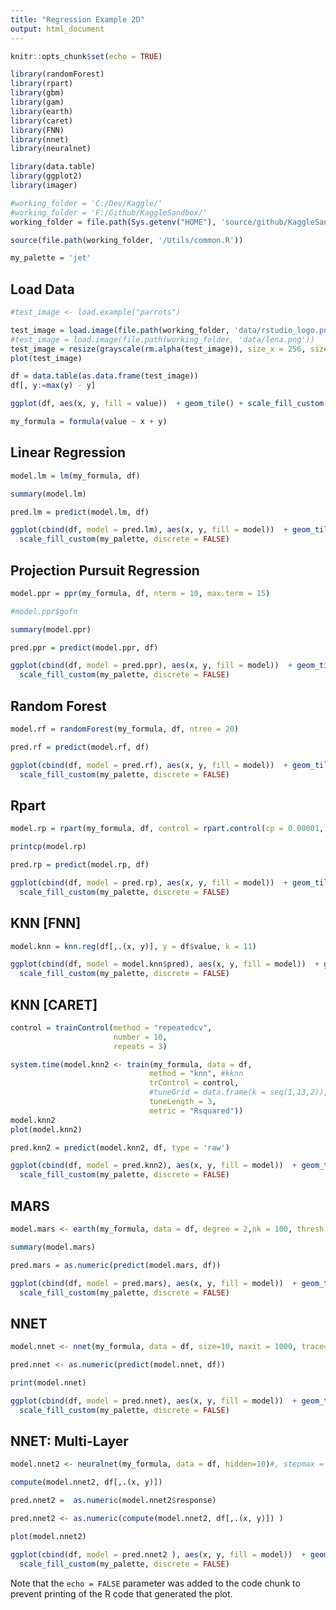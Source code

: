 ```yaml
---
title: "Regression Example 2D"
output: html_document
---
```


```r
knitr::opts_chunk$set(echo = TRUE)

library(randomForest)
library(rpart)
library(gbm)
library(gam)
library(earth)
library(caret)
library(FNN)
library(nnet)
library(neuralnet)

library(data.table)
library(ggplot2)
library(imager)

#working_folder = 'C:/Dev/Kaggle/'
#working_folder = 'F:/Github/KaggleSandbox/'
working_folder = file.path(Sys.getenv("HOME"), 'source/github/KaggleSandbox/')

source(file.path(working_folder, '/Utils/common.R'))

my_palette = 'jet'
```

## Load Data

```r
#test_image <- load.example("parrots")

test_image = load.image(file.path(working_folder, 'data/rstudio_logo.png'))
#test_image = load.image(file.path(working_folder, 'data/lena.png'))
test_image = resize(grayscale(rm.alpha(test_image)), size_x = 256, size_y = 256)
plot(test_image)

df = data.table(as.data.frame(test_image))
df[, y:=max(y) - y]

ggplot(df, aes(x, y, fill = value))  + geom_tile() + scale_fill_custom(my_palette, discrete = FALSE)

my_formula = formula(value ~ x + y)

```

## Linear Regression 

```r

model.lm = lm(my_formula, df)

summary(model.lm)

pred.lm = predict(model.lm, df)

ggplot(cbind(df, model = pred.lm), aes(x, y, fill = model))  + geom_tile() + 
  scale_fill_custom(my_palette, discrete = FALSE)

```

## Projection Pursuit Regression

```r

model.ppr = ppr(my_formula, df, nterm = 10, max.term = 15)

#model.ppr$gofn

summary(model.ppr)

pred.ppr = predict(model.ppr, df)

ggplot(cbind(df, model = pred.ppr), aes(x, y, fill = model))  + geom_tile() + 
  scale_fill_custom(my_palette, discrete = FALSE)

```

## Random Forest

```r

model.rf = randomForest(my_formula, df, ntree = 20)

pred.rf = predict(model.rf, df)

ggplot(cbind(df, model = pred.rf), aes(x, y, fill = model))  + geom_tile() + 
  scale_fill_custom(my_palette, discrete = FALSE)

```

## Rpart

```r

model.rp = rpart(my_formula, df, control = rpart.control(cp = 0.00001, minsplit = 10))

printcp(model.rp)

pred.rp = predict(model.rp, df)

ggplot(cbind(df, model = pred.rp), aes(x, y, fill = model))  + geom_tile() + 
  scale_fill_custom(my_palette, discrete = FALSE)

```


## KNN [FNN]

```r

model.knn = knn.reg(df[,.(x, y)], y = df$value, k = 11)

ggplot(cbind(df, model = model.knn$pred), aes(x, y, fill = model))  + geom_tile() + 
  scale_fill_custom(my_palette, discrete = FALSE)

```

## KNN [CARET]

```r

control = trainControl(method = "repeatedcv",
                       number = 10,
                       repeats = 3)

system.time(model.knn2 <- train(my_formula, data = df, 
                               method = "knn", #kknn
                               trControl = control,
                               #tuneGrid = data.frame(k = seq(1,13,2)), #use instead of tuneLength
                               tuneLength = 3,
                               metric = "Rsquared"))
model.knn2
plot(model.knn2)

pred.knn2 = predict(model.knn2, df, type = 'raw')

ggplot(cbind(df, model = pred.knn2), aes(x, y, fill = model))  + geom_tile() + 
  scale_fill_custom(my_palette, discrete = FALSE)

```


## MARS

```r

model.mars <- earth(my_formula, data = df, degree = 2,nk = 100, thresh = 0.000001)

summary(model.mars)

pred.mars = as.numeric(predict(model.mars, df))

ggplot(cbind(df, model = pred.mars), aes(x, y, fill = model))  + geom_tile() + 
  scale_fill_custom(my_palette, discrete = FALSE)

```

## NNET

```r

model.nnet <- nnet(my_formula, data = df, size=10, maxit = 1000, trace=FALSE, decay = 1e-4, linout = FALSE)

pred.nnet <- as.numeric(predict(model.nnet, df))

print(model.nnet)

ggplot(cbind(df, model = pred.nnet), aes(x, y, fill = model))  + geom_tile() + 
  scale_fill_custom(my_palette, discrete = FALSE)

```

## NNET: Multi-Layer

```r

model.nnet2 <- neuralnet(my_formula, data = df, hidden=10)#, stepmax = 10, linear.output = FALSE)

compute(model.nnet2, df[,.(x, y)]) 

pred.nnet2 =  as.numeric(model.nnet2$response)

pred.nnet2 <- as.numeric(compute(model.nnet2, df[,.(x, y)]) )

plot(model.nnet2)

ggplot(cbind(df, model = pred.nnet2 ), aes(x, y, fill = model))  + geom_tile() + 
  scale_fill_custom(my_palette, discrete = FALSE)


```
Note that the `echo = FALSE` parameter was added to the code chunk to prevent printing of the R code that generated the plot.
